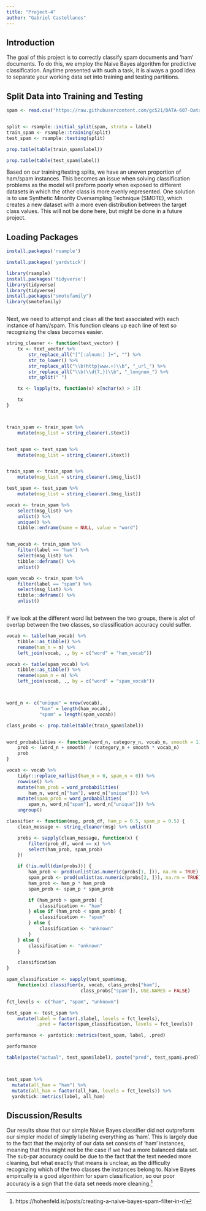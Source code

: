 ---
title: "Project-4"
author: "Gabriel Castellanos"
---

## Introduction 

The goal of this project is to correctly classify spam documents and 'ham' documents. To do this, we employ the Naive Bayes algorithm for predictive classification. Anytime presented with such a task, it is always a good idea to separate your working data set into training and testing partitions.

## Split Data into Training and Testing

```{r, split-data}

spam <- read.csv("https://raw.githubusercontent.com/gc521/DATA-607-Data-Acquisition-Mangement/main/spam_ham_dataset.csv")


split <- rsample::initial_split(spam, strata = label)
train_spam <- rsample::training(split)
test_spam <- rsample::testing(split)

prop.table(table(train_spam$label))

prop.table(table(test_spam$label))


```
Based on our training/testing splits, we have an uneven proportion of ham/spam instances. This becomes an issue when solving classification problems as the model will preform poorly when exposed to different datasets in which the other class is more evenly represented. One solution is to use Synthetic Minority Oversampling Technique (SMOTE), which creates a new dataset with a more even distribution between the target class values. This will not be done here, but might be done in a future project. 


## Loading Packages 
```{r}
install.packages('rsample')

install.packages('yardstick')

library(rsample)
install.packages('tidyverse')
library(tidyverse)
library(tidyverse)
install.packages("smotefamily")
library(smotefamily)



```
Next, we need to attempt and clean all the text associated with each instance of ham//spam. This function cleans up each line of text so recognizing the class becomes easier. 

```{r}


string_cleaner <- function(text_vector) {
    tx <- text_vector %>%
        str_replace_all("[^[:alnum:] ]+", "") %>%
        str_to_lower() %>%
        str_replace_all("\\b(http|www.+)\\b", "_url_") %>%
        str_replace_all("\\b(\\d{7,})\\b", "_longnum_") %>%
        str_split(" ")

    tx <- lapply(tx, function(x) x[nchar(x) > 1])

    tx
}



train_spam <- train_spam %>%
    mutate(msg_list = string_cleaner(.$text))


test_spam <- test_spam %>%
    mutate(msg_list = string_cleaner(.$text))


train_spam <- train_spam %>%
    mutate(msg_list = string_cleaner(.$msg_list))

test_spam <- test_spam %>%
    mutate(msg_list = string_cleaner(.$msg_list))


```


```{r}

vocab <- train_spam %>%
    select(msg_list) %>%
    unlist() %>%
    unique() %>%
    tibble::enframe(name = NULL, value = "word")



```










```{r}
ham_vocab <- train_spam %>%
    filter(label == "ham") %>%
    select(msg_list) %>%
    tibble::deframe() %>%
    unlist()

spam_vocab <- train_spam %>%
    filter(label == "spam") %>%
    select(msg_list) %>%
    tibble::deframe() %>%
    unlist()



```
If we look at the different word list between the two groups, there is alot of overlap between the two classes, so classification accuracy could suffer. 


```{r}

vocab <- table(ham_vocab) %>%
    tibble::as_tibble() %>%
    rename(ham_n = n) %>%
    left_join(vocab, ., by = c("word" = "ham_vocab"))

vocab <- table(spam_vocab) %>%
    tibble::as_tibble() %>%
    rename(spam_n = n) %>%
    left_join(vocab, ., by = c("word" = "spam_vocab"))




```



```{r}
word_n <- c("unique" = nrow(vocab),
            "ham" = length(ham_vocab),
            "spam" = length(spam_vocab))

class_probs <- prop.table(table(train_spam$label))



```

```{r}
word_probabilities <- function(word_n, category_n, vocab_n, smooth = 1) {
    prob <- (word_n + smooth) / (category_n + smooth * vocab_n)
    prob
}
```

```{r}
vocab <- vocab %>%
    tidyr::replace_na(list(ham_n = 0, spam_n = 0)) %>%
    rowwise() %>%
    mutate(ham_prob = word_probabilities(
        ham_n, word_n["ham"], word_n["unique"])) %>%
    mutate(spam_prob = word_probabilities(
        spam_n, word_n["spam"], word_n["unique"])) %>%
    ungroup()


```

```{r}
classifier <- function(msg, prob_df, ham_p = 0.5, spam_p = 0.5) {
    clean_message <- string_cleaner(msg) %>% unlist()

    probs <- sapply(clean_message, function(x) {
        filter(prob_df, word == x) %>%
        select(ham_prob, spam_prob)
    })

    if (!is.null(dim(probs))) {
        ham_prob <- prod(unlist(as.numeric(probs[1, ])), na.rm = TRUE)
        spam_prob <- prod(unlist(as.numeric(probs[2, ])), na.rm = TRUE)
        ham_prob <- ham_p * ham_prob
        spam_prob <- spam_p * spam_prob

        if (ham_prob > spam_prob) {
            classification <- "ham"
        } else if (ham_prob < spam_prob) {
            classification <- "spam"
        } else {
            classification <- "unknown"
        }
    } else {
        classification <- "unknown"
    }

    classification
}
```


```{r}
spam_classification <- sapply(test_spam$msg,
    function(x) classifier(x, vocab, class_probs["ham"],
                           class_probs["spam"]), USE.NAMES = FALSE)
```


```{r}
fct_levels <- c("ham", "spam", "unknown")

test_spam <- test_spam %>%
    mutate(label = factor(.$label, levels = fct_levels),
           .pred = factor(spam_classification, levels = fct_levels))

performance <- yardstick::metrics(test_spam, label, .pred)

performance

```

```{r}
table(paste("actual", test_spam$label), paste("pred", test_spam$.pred))



test_spam %>% 
  mutate(all_ham = "ham") %>% 
  mutate(all_ham = factor(all_ham, levels = fct_levels)) %>% 
  yardstick::metrics(label, all_ham)


```
## Discussion/Results

Our results show that our simple Naive Bayes classifier did not outpreform our simpler model of simply labeling everything as 'ham'. This is largely due to the fact that the majority of our data set consists of 'ham' instances, meaning that this might not be the case if we had a more balanced data set. The sub-par accuracy could be due to the fact that the text needed more cleaning, but what exactly that means is unclear, as the difficulty recognizing which of the two classes the instances belong to. Naive Bayes empircally is a good algorithim for spam classification, so our poor accuracy is a sign that the data set needs more cleaning.^[https://hohenfeld.is/posts/creating-a-naive-bayes-spam-filter-in-r/]  
